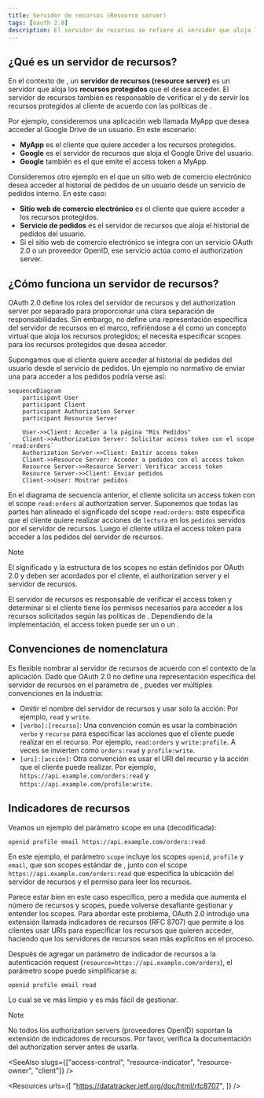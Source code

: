 ```yaml
---
title: Servidor de recursos (Resource server)
tags: [oauth 2.0]
description: El servidor de recursos se refiere al servidor que aloja los recursos protegidos a los que el cliente desea acceder. También tiene la responsabilidad de verificar los access tokens y servir los recursos protegidos al cliente.
---
```


## ¿Qué es un servidor de recursos?

En el contexto de <Ref slug="oauth-2.0" />, un **servidor de recursos (resource server)** es un servidor que aloja los **recursos protegidos** que el <Ref slug="client" /> desea acceder. El servidor de recursos también es responsable de verificar el <Ref slug="access-token" /> y de servir los recursos protegidos al cliente de acuerdo con las políticas de <Ref slug="access-control" />.

Por ejemplo, consideremos una aplicación web llamada MyApp que desea acceder al Google Drive de un usuario. En este escenario:

- **MyApp** es el cliente que quiere acceder a los recursos protegidos.
- **Google** es el servidor de recursos que aloja el Google Drive del usuario.
- **Google** también es el <Ref slug="authorization-server" /> que emite el access token a MyApp.

Consideremos otro ejemplo en el que un sitio web de comercio electrónico desea acceder al historial de pedidos de un usuario desde un servicio de pedidos interno. En este caso:

- **Sitio web de comercio electrónico** es el cliente que quiere acceder a los recursos protegidos.
- **Servicio de pedidos** es el servidor de recursos que aloja el historial de pedidos del usuario.
- Si el sitio web de comercio electrónico se integra con un servicio OAuth 2.0 o un proveedor OpenID, ese servicio actúa como el authorization server.

## ¿Cómo funciona un servidor de recursos?

OAuth 2.0 define los roles del servidor de recursos y del authorization server por separado para proporcionar una clara separación de responsabilidades. Sin embargo, no define una representación específica del servidor de recursos en el marco, refiriéndose a él como un concepto virtual que aloja los recursos protegidos; el <Ref slug="client" /> necesita especificar <Ref slug="scope">scopes</Ref> para los recursos protegidos que desea acceder.

Supongamos que el cliente quiere acceder al historial de pedidos del usuario desde el servicio de pedidos. Un ejemplo no normativo de enviar una <Ref slug="token-request" /> para acceder a los pedidos podría verse así:

```mermaid
sequenceDiagram
    participant User
    participant Client
    participant Authorization Server
    participant Resource Server

    User->>Client: Acceder a la página "Mis Pedidos"
    Client->>Authorization Server: Solicitar access token con el scope `read:orders`
    Authorization Server->>Client: Emitir access token
    Client->>Resource Server: Acceder a pedidos con el access token
    Resource Server->>Resource Server: Verificar access token
    Resource Server->>Client: Enviar pedidos
    Client->>User: Mostrar pedidos
```

En el diagrama de secuencia anterior, el cliente solicita un access token con el scope `read:orders` al authorization server. Suponemos que todas las partes han alineado el significado del scope `read:orders`: este especifica que el cliente quiere realizar acciones de `lectura` en los `pedidos` servidos por el servidor de recursos. Luego el cliente utiliza el access token para acceder a los pedidos del servidor de recursos.

> [!Note]
> El significado y la estructura de los scopes no están definidos por OAuth 2.0 y deben ser acordados por el cliente, el authorization server y el servidor de recursos.

El servidor de recursos es responsable de verificar el access token y determinar si el cliente tiene los permisos necesarios para acceder a los recursos solicitados según las políticas de <Ref slug="access-control" />. Dependiendo de la implementación, el access token puede ser un <Ref slug="opaque-token" /> o un <Ref slug="jwt" />.

## Convenciones de nomenclatura

Es flexible nombrar al servidor de recursos de acuerdo con el contexto de la aplicación. Dado que OAuth 2.0 no define una representación específica del servidor de recursos en el parámetro de <Ref slug="scope" />, puedes ver múltiples convenciones en la industria:

- Omitir el nombre del servidor de recursos y usar solo la acción: Por ejemplo, `read` y `write`.
- `[verbo]:[recurso]`: Una convención común es usar la combinación `verbo` y `recurso` para especificar las acciones que el cliente puede realizar en el recurso. Por ejemplo, `read:orders` y `write:profile`. A veces se invierten como `orders:read` y `profile:write`.
- `[uri]:[acción]`: Otra convención es usar el URI del recurso y la acción que el cliente puede realizar. Por ejemplo, `https://api.example.com/orders:read` y `https://api.example.com/profile:write`.

## Indicadores de recursos

Veamos un ejemplo del parámetro scope en una <Ref slug="authentication-request" /> (decodificada):

```plaintext
openid profile email https://api.example.com/orders:read
```

En este ejemplo, el parámetro `scope` incluye los scopes `openid`, `profile` y `email`, que son scopes estándar de <Ref slug="openid-connect" />, junto con el scope `https://api.example.com/orders:read` que especifica la ubicación del servidor de recursos y el permiso para leer los recursos.

Parece estar bien en este caso específico, pero a medida que aumenta el número de recursos y scopes, puede volverse desafiante gestionar y entender los scopes. Para abordar este problema, OAuth 2.0 introdujo una extensión llamada <Ref slug="resource-indicator">indicadores de recursos</Ref> (RFC 8707) que permite a los clientes usar URIs para especificar los recursos que quieren acceder, haciendo que los servidores de recursos sean más explícitos en el proceso.

Después de agregar un parámetro de indicador de recursos a la autenticación request (`resource=https://api.example.com/orders`), el parámetro scope puede simplificarse a:

```plaintext
openid profile email read
```

Lo cual se ve más limpio y es más fácil de gestionar.

> [!Note]
> No todos los authorization servers (proveedores OpenID) soportan la extensión de indicadores de recursos. Por favor, verifica la documentación del authorization server antes de usarla.

<SeeAlso slugs={["access-control", "resource-indicator", "resource-owner", "client"]} />

<Resources
  urls={[
    "https://datatracker.ietf.org/doc/html/rfc8707",
  ]}
/>
